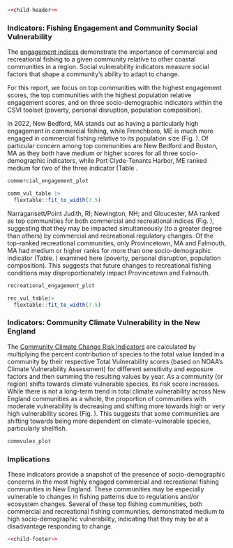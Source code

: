 ```r
<<child-header>>
```

### Indicators: Fishing Engagement and Community Social Vulnerability

The [engagement indices](https://noaa-edab.github.io/catalog/engagement.html) demonstrate the importance of commercial and recreational fishing to a given community relative to other coastal communities in a region. Social vulnerability indicators measure social factors that shape a community’s ability to adapt to change.  

For this report, we focus on top communities with the highest engagement scores, the top communities with the highest population relative engagement scores, and on three socio-demographic indicators within the CSVI toolset (poverty, personal disruption, population composition). 

In 2022, New Bedford, MA stands out as having a particularly high engagement in commercial fishing, while Frenchboro, ME is much more engaged in commercial fishing relative to its population size (Fig. \ref{fig:commercial-engagement}). Of particular concern among top communities are New Bedford and Boston, MA as they both have medium or higher scores for all three socio-demographic indicators, while Port Clyde-Tenants Harbor, ME ranked medium for two of the three indicator (Table \ref{tab:comm-vuln}.

```r
commercial_engagement_plot
```

```r
comm_vul_table |>
  flextable::fit_to_width(7.5)
```

Narragansett/Point Judith, RI; Newington, NH; and Gloucester, MA ranked as top communities for both commercial and recreational indices (Fig. \ref{fig:recreational-engagement}), suggesting that they may be impacted simultaneously (to a greater degree than others) by commercial and recreational regulatory changes. Of the top-ranked recreational communities, only Provincetown, MA and Falmouth, MA had medium or higher ranks for more than one socio-demographic indicator (Table. \ref{tab:rec-vuln}) examined here (poverty, personal disruption, population composition). This suggests that future changes to recreational fishing conditions may disproportionately impact Provincetown and Falmouth.

\newpage
```r
recreational_engagement_plot
```
\newpage

```r
rec_vul_table|>
  flextable::fit_to_width(7.5)
```

### Indicators: Community Climate Vulnerability in the New England

The [Community Climate Change Risk Indicators](https://noaa-edab.github.io/catalog/community_climate_vulnerability.html) are calculated by multiplying the percent contribution of species to the total value landed in a community by their respective Total Vulnerability scores (based on NOAA’s Climate Vulnerability Assessment) for different sensitivity and exposure factors and then summing the resulting values by year. As a community (or region) shifts towards climate vulnerable species, its risk score increases. While there is not a long-term trend in total climate vulnerability across New England communities as a whole, the proportion of communities with moderate vulnerability is decreasing and shifting more towards high or very high vulnerability scores (Fig. \ref{fig:commvulex}). This suggests that some communities are shifting towards being more dependent on climate-vulnerable species, particularly shellfish.

```r
commvulex_plot
```

### Implications
These indicators provide a snapshot of the presence of socio-demographic concerns in the most highly engaged commercial and recreational fishing communities in New England. These communities may be especially vulnerable to changes in fishing patterns due to regulations and/or ecosystem changes. Several of  these top fishing communities, both commercial and recreational fishing communities, demonstrated medium to high socio-demographic vulnerability, indicating that they may be at a disadvantage responding to change.

```r
<<child-footer>>
```